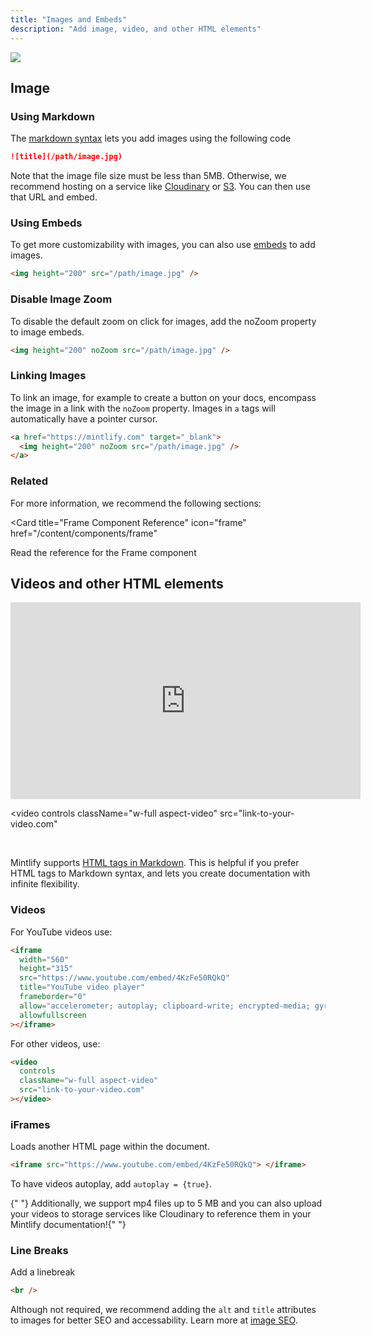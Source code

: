 ```yaml
---
title: "Images and Embeds"
description: "Add image, video, and other HTML elements"
---
```


<img
  className="rounded-md"
  src="https://mintlify-assets.b-cdn.net/bigbend.jpg"
/>

## Image

### Using Markdown

The [markdown syntax](https://www.markdownguide.org/basic-syntax/#images) lets you add images using the following code

```md
![title](/path/image.jpg)
```

Note that the image file size must be less than 5MB. Otherwise, we recommend hosting on a service like [Cloudinary](https://cloudinary.com/) or [S3](https://aws.amazon.com/s3/). You can then use that URL and embed.

### Using Embeds

To get more customizability with images, you can also use [embeds](/content/embed) to add images.

```html
<img height="200" src="/path/image.jpg" />
```

### Disable Image Zoom

To disable the default zoom on click for images, add the noZoom property to image embeds.

```html
<img height="200" noZoom src="/path/image.jpg" />
```

### Linking Images

To link an image, for example to create a button on your docs, encompass the image in a link with the `noZoom` property. Images in `a` tags will automatically have a pointer cursor. 

```html
<a href="https://mintlify.com" target="_blank">
  <img height="200" noZoom src="/path/image.jpg" />
</a>
```

### Related

For more information, we recommend the following sections:

<Card
  title="Frame Component Reference"
  icon="frame"
  href="/content/components/frame"
>
  Read the reference for the Frame component
</Card>

## Videos and other HTML elements

<iframe
  width="560"
  height="315"
  src="https://www.youtube.com/embed/4KzFe50RQkQ"
  title="YouTube video player"
  frameborder="0"
  allow="accelerometer; autoplay; clipboard-write; encrypted-media; gyroscope; picture-in-picture"
  allowfullscreen
></iframe>

<video
  controls
  className="w-full aspect-video"
  src="link-to-your-video.com"
></video>

<br />

<Tip>

Mintlify supports [HTML tags in Markdown](https://www.markdownguide.org/basic-syntax/#html). This is helpful if you prefer HTML tags to Markdown syntax, and lets you create documentation with infinite flexibility.

</Tip>

### Videos

For YouTube videos use:

```html
<iframe
  width="560"
  height="315"
  src="https://www.youtube.com/embed/4KzFe50RQkQ"
  title="YouTube video player"
  frameborder="0"
  allow="accelerometer; autoplay; clipboard-write; encrypted-media; gyroscope; picture-in-picture"
  allowfullscreen
></iframe>
```

For other videos, use:

```html
<video
  controls
  className="w-full aspect-video"
  src="link-to-your-video.com"
></video>
```

### iFrames

Loads another HTML page within the document.

```html
<iframe src="https://www.youtube.com/embed/4KzFe50RQkQ"> </iframe>
```

To have videos autoplay, add `autoplay = {true}`.

<Tip>
  {" "}
  Additionally, we support mp4 files up to 5 MB and you can also upload your videos
  to storage services like Cloudinary to reference them in your Mintlify documentation!{" "}
</Tip>

### Line Breaks

Add a linebreak

```html
<br />
```

<Tip>

Although not required, we recommend adding the `alt` and `title` attributes to images for better SEO and accessability. Learn more at [image SEO](https://yoast.com/image-seo-alt-tag-and-title-tag-optimization/).

</Tip>

